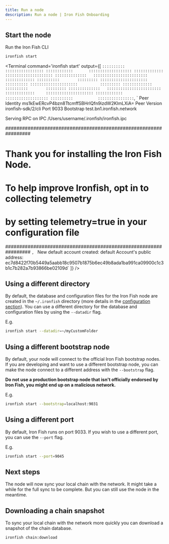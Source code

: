 ```yaml
---
title: Run a node
description: Run a node | Iron Fish Onboarding
---
```



## Start the node

Run the Iron Fish CLI
```sh
ironfish start
```

<Terminal
  command='ironfish start'
  output={[
`
::::::::::          :::::::::::::::::
::::::::::::       :::::::::::::::::::
:::::::::::::     :::::::::::::::::::::
::::::::::::::   ::::::::::::::::::::::::
 ::::::::::::: ::::::::::        :::::::::
   :::::::::::::::::::::          ::::::::::
   :::::::::::::::::::::          :::::::::
 ::::::::::::: ::::::::::        :::::::::
::::::::::::::   ::::::::::::::::::::::::
:::::::::::::     :::::::::::::::::::::
::::::::::::       :::::::::::::::::::
::::::::::           ::::::::::::::::
`,
`
Peer Identity                 ms1kEwERcvP4bzn8TtcmffSBHrlQfn9izdW2KlmLXiA=
Peer Version                  ironfish-sdk/2/cli
Port                          9033
Bootstrap                     test.bn1.ironfish.network

Serving RPC on IPC /Users/username/.ironfish/ironfish.ipc

#################################################################
#    Thank you for installing the Iron Fish Node.               #
#    To help improve Ironfish, opt in to collecting telemetry   #
#    by setting telemetry=true in your configuration file       #
#################################################################
`,
`
New default account created: default Account's public address:
ec7d8422f70b5449a5aabb18c9507b1875b6ec49b8ada1ba991ca09900c1c3b1c7b282a7b93866be02109d`
  ]}
/>

## Using a different directory
By default, the database and configuration files for the Iron Fish node are created in the `~/.ironfish` directory (more details in the [configuration section](configuration.md)). You can use a different directory for the database and configuration files by using the `--datadir` flag.

E.g.
```sh
ironfish start --datadir=~/myCustomFolder
```

## Using a different bootstrap node
By default, your node will connect to the official Iron Fish bootstrap nodes.
If you are developing and want to use a different bootstrap node, you can make the node connect to a different address with the `--bootstrap` flag.

**Do not use a production bootstrap node that isn't officially endorsed by Iron Fish, you might end up on a malicious network.**

E.g.
```sh
ironfish start --bootstrap=localhost:9031
```

## Using a different port
By default, Iron Fish runs on port 9033. If you wish to use a different port, you can use the `--port` flag.

E.g.
```sh
ironfish start --port=9045
```

## Next steps

The node will now sync your local chain with the network. It might take a while for the full sync to be complete. But you can still use the node in the meantime.

## Downloading a chain snapshot

To sync your local chain with the network more quickly you can download a snapshot of the chain database.

```sh
ironfish chain:download
```

